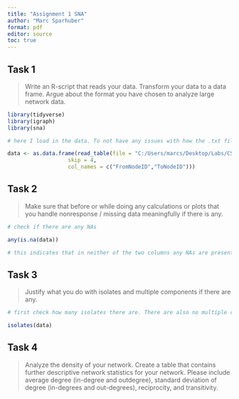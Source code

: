 ```yaml
---
title: "Assignment 1 SNA"
author: "Marc Sparhuber"
format: pdf
editor: source
toc: true
---
```


## Task 1

> Write an R-script that reads your data. Transform your data to a data frame. Argue about the format you have chosen to analyze large network data. 

```r
library(tidyverse)
library(igraph)
library(sna)

# here I load in the data. To not have any issues with how the .txt file is structured I remove everything but the data and add the column names manually

data <- as.data.frame(read_table(file = "C:/Users/marcs/Desktop/Labs/CSS_Labs_early_24/SNA/AssignmentsSNA/Email-Enron.txt",
                   skip = 4,
                   col_names = c("FromNodeID","ToNodeID")))
```

## Task 2

> Make sure that before or while doing any calculations or plots that you handle nonresponse / missing data meaningfully if there is any.

```r
# check if there are any NAs

any(is.na(data))

# this indicates that in neither of the two columns any NAs are present
```

## Task 3

> Justify what you do with isolates and multiple components if there are any.

```r
# first check how many isolates there are. There are also no multiple components.

isolates(data)

```

## Task 4

> Analyze the density of your network. Create a table that contains further descriptive
network statistics for your network. Please include average degree (in-degree and outdegree), standard deviation of degree (in-degrees and out-degrees), reciprocity, and
transitivity.

```r

```

